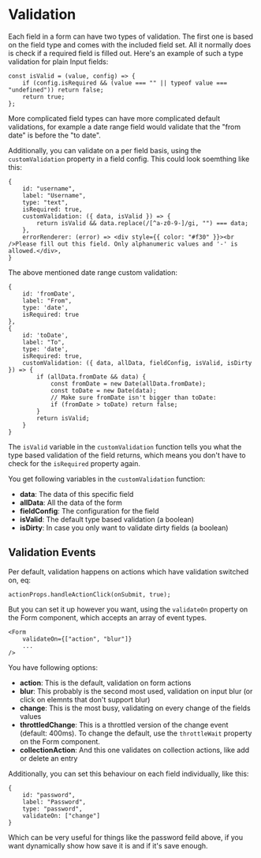 # Validation

Each field in a form can have two types of validation. The first one is based on the field type 
and comes with the included field set. All it normally does is check if a required field is filled 
out. Here's an example of such a type validation for plain Input fields:

```
const isValid = (value, config) => {
    if (config.isRequired && (value === "" || typeof value === "undefined")) return false;
    return true;
};
```

More complicated field types can have more complicated default validations, for example a date range 
field would validate that the "from date" is before the "to date".

Additionally, you can validate on a per field basis, using the `customValidation` property in a field config. 
This could look soemthing like this:

```
{
    id: "username",
    label: "Username",
    type: "text",
    isRequired: true,
    customValidation: ({ data, isValid }) => {
        return isValid && data.replace(/[^a-z0-9-]/gi, "") === data;
    },
    errorRenderer: (error) => <div style={{ color: "#f30" }}><br />Please fill out this field. Only alphanumeric values and '-' is allowed.</div>,
}
```

The above mentioned date range custom validation:

```
{
    id: 'fromDate',
    label: "From",
    type: 'date',
    isRequired: true
},
{
    id: 'toDate',
    label: "To",
    type: 'date',
    isRequired: true,
    customValidation: ({ data, allData, fieldConfig, isValid, isDirty }) => {
        if (allData.fromDate && data) {
            const fromDate = new Date(allData.fromDate);
            const toDate = new Date(data);
            // Make sure fromDate isn't bigger than toDate:
            if (fromDate > toDate) return false;
        }
        return isValid;
    }
}
```

The `isValid` variable in the `customValidation` function tells you what the type based validation of the field returns, which 
means you don't have to check for the `isRequired` property again.

You get following variables in the `customValidation` function:

- **data**: The data of this specific field
- **allData**: All the data of the form
- **fieldConfig**: The configuration for the field
- **isValid**: The default type based validation (a boolean)
- **isDirty**: In case you only want to validate dirty fields (a boolean)

## Validation Events

Per default, validation happens on actions which have validation switched on, eq:

```
actionProps.handleActionClick(onSubmit, true);
```

But you can set it up however you want, using the `validateOn` property on the Form component, which accepts an array of event types.

```
<Form
    validateOn={["action", "blur"]}
    ...
/>
```

You have following options:

- **action**: This is the default, validation on form actions
- **blur**: This probably is the second most used, validation on input blur (or click on elemnts that don't support blur)
- **change**: This is the most busy, validating on every change of the fields values
- **throttledChange**: This is a throttled version of the change event (default: 400ms). To change the default, use the `throttleWait` property on the Form component.
- **collectionAction**: And this one validates on collection actions, like add or delete an entry

Additionally, you can set this behaviour on each field individually, like this:

```
{
    id: "password",
    label: "Password",
    type: "password",
    validateOn: ["change"]
}
```

Which can be very useful for things like the password feild above, if you want dynamically show how save it is and if it's save enough.